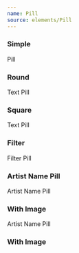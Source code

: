 ```yaml
---
name: Pill
source: elements/Pill
---
```


### Simple

<Playground>
  <Pill hover focus>
    Pill
  </Pill>
</Playground>

### Round

<Playground>
  <Pill variant="textRound">Text Pill</Pill>
</Playground>

### Square

<Playground>
  <Pill variant="textSquare">Text Pill</Pill>
</Playground>

### Filter

<Playground>
  <Pill variant="filter">Filter Pill</Pill>
</Playground>

### Artist Name Pill

<Playground>
  <Pill variant="artist">Artist Name Pill</Pill>
</Playground>

### With Image

<Playground>
	<Pill variant='artist' src="https://picsum.photos/seed/user/30/30">Artist Name Pill</Pill>
</Playground>

### With Image
